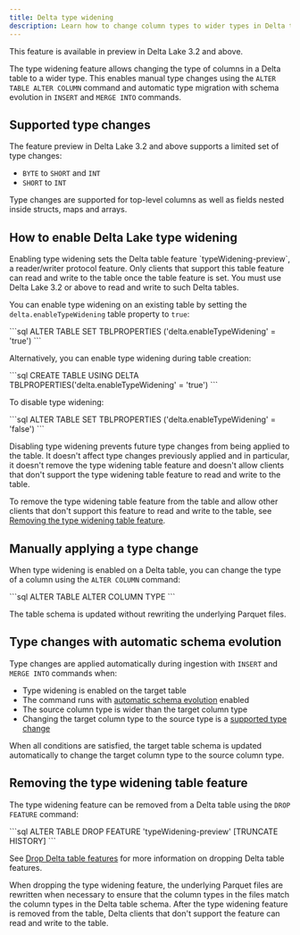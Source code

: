 ```yaml
---
title: Delta type widening
description: Learn how to change column types to wider types in Delta tables
---
```



<Aside type="note">
  This feature is available in preview in Delta Lake 3.2 and above.
</Aside>

The type widening feature allows changing the type of columns in a Delta table to a wider type. This enables manual type changes using the `ALTER TABLE ALTER COLUMN` command and automatic type migration with schema evolution in `INSERT` and `MERGE INTO` commands.

## Supported type changes

The feature preview in Delta Lake 3.2 and above supports a limited set of type changes:

- `BYTE` to `SHORT` and `INT`
- `SHORT` to `INT`

Type changes are supported for top-level columns as well as fields nested inside structs, maps and arrays.

## How to enable Delta Lake type widening

<Aside
  type="note"
  title="Important"
>
  Enabling type widening sets the Delta table feature `typeWidening-preview`, a
  reader/writer protocol feature. Only clients that support this table feature
  can read and write to the table once the table feature is set. You must use
  Delta Lake 3.2 or above to read and write to such Delta tables.
</Aside>

You can enable type widening on an existing table by setting the `delta.enableTypeWidening` table property to `true`:

<Tabs>
  <TabItem label="SQL">
    ```sql
    ALTER TABLE <table_name> SET TBLPROPERTIES ('delta.enableTypeWidening' = 'true')
    ```
  </TabItem>
</Tabs>

Alternatively, you can enable type widening during table creation:

<Tabs>
  <TabItem label="SQL">
    ```sql
    CREATE TABLE <table_name> USING DELTA TBLPROPERTIES('delta.enableTypeWidening' = 'true')
    ```
  </TabItem>
</Tabs>

To disable type widening:

<Tabs>
  <TabItem label="SQL">
    ```sql
    ALTER TABLE <table_name> SET TBLPROPERTIES ('delta.enableTypeWidening' = 'false')
    ```
  </TabItem>
</Tabs>

Disabling type widening prevents future type changes from being applied to the table. It doesn't affect type changes previously applied and in particular, it doesn't remove the type widening table feature and doesn't allow clients that don't support the type widening table feature to read and write to the table.

To remove the type widening table feature from the table and allow other clients that don't support this feature to read and write to the table, see [Removing the type widening table feature](#removing-the-type-widening-table-feature).

## Manually applying a type change

When type widening is enabled on a Delta table, you can change the type of a column using the `ALTER COLUMN` command:

<Tabs>
  <TabItem label="SQL">
    ```sql
    ALTER TABLE <table_name> ALTER COLUMN <col_name> TYPE <new_type>
    ```
  </TabItem>
</Tabs>

The table schema is updated without rewriting the underlying Parquet files.

## Type changes with automatic schema evolution

Type changes are applied automatically during ingestion with `INSERT` and `MERGE INTO` commands when:

- Type widening is enabled on the target table
- The command runs with [automatic schema evolution](/apache-spark-connector/table-deletes-updates-and-merges/#automatic-schema-evolution) enabled
- The source column type is wider than the target column type
- Changing the target column type to the source type is a [supported type change](#supported-type-changes)

When all conditions are satisfied, the target table schema is updated automatically to change the target column type to the source column type.

## Removing the type widening table feature

The type widening feature can be removed from a Delta table using the `DROP FEATURE` command:

<Tabs>
  <TabItem label="SQL">
    ```sql
    ALTER TABLE <table_name> DROP FEATURE 'typeWidening-preview' [TRUNCATE HISTORY]
    ```
  </TabItem>
</Tabs>

See [Drop Delta table features](/apache-spark-connector/drop-delta-table-features/) for more information on dropping Delta table features.

When dropping the type widening feature, the underlying Parquet files are rewritten when necessary to ensure that the column types in the files match the column types in the Delta table schema. After the type widening feature is removed from the table, Delta clients that don't support the feature can read and write to the table.
